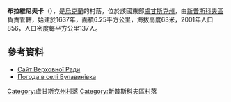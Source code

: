 {{coord|49|24|56|N|38|58|25|E|scale:100000|display=title}}

'''布拉維尼夫卡'''（{{lang-uk|Булавинівка}}），是[[烏克蘭|烏克蘭]]的村落，位於該國東部[[盧甘斯克州|盧甘斯克州]]，由[[新普斯科夫區|新普斯科夫區]]負責管轄，始建於1637年，面積6.25平方公里，海拔高度63米，2001年人口856，人口密度每平方公里137人。

==參考資料==
* [http://gska2.rada.gov.ua/pls/z7502/A005?rdat1=11.04.2015&rf7571=17874 Сайт Верховної Ради]{{dead link|date=2018年2月 |bot=InternetArchiveBot |fix-attempted=yes }}
* [http://weather.in.ua/ua/lyganskaja/2286 Погода в селі Булавинівка]

{{DEFAULTSORT:Булавинівка}}
[[Category:盧甘斯克州村落|Category:盧甘斯克州村落]]
[[Category:新普斯科夫區村落|Category:新普斯科夫區村落]]


{{Luhansk-geo-stub}}